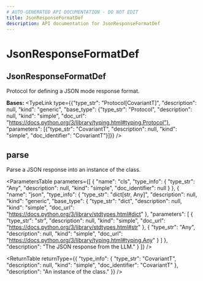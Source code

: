 ```yaml
---
# AUTO-GENERATED API DOCUMENTATION - DO NOT EDIT
title: JsonResponseFormatDef
description: API documentation for JsonResponseFormatDef
---
```


# JsonResponseFormatDef

## <ApiType type="Class" path="response_formatting/decorator/JsonResponseFormatDef" symbolName="JsonResponseFormatDef" /> JsonResponseFormatDef

Protocol for defining a JSON mode response format.

**Bases:** 
<TypeLink type={{"type_str": "Protocol[CovariantT]", "description": null, "kind": "generic", "base_type": {"type_str": "Protocol", "description": null, "kind": "simple", "doc_url": "https://docs.python.org/3/library/typing.html#typing.Protocol"}, "parameters": [{"type_str": "CovariantT", "description": null, "kind": "simple", "doc_identifier": "CovariantT"}]}} />

## <ApiType type="Function" path="response_formatting/decorator/JsonResponseFormatDef" symbolName="parse" /> parse

Parse a JSON response into an instance of the class.

<ParametersTable
  parameters={[
  {
    "name": "cls",
    "type_info": {
      "type_str": "Any",
      "description": null,
      "kind": "simple",
      "doc_identifier": null
    }
  },
  {
    "name": "json",
    "type_info": {
      "type_str": "dict[str, Any]",
      "description": null,
      "kind": "generic",
      "base_type": {
        "type_str": "dict",
        "description": null,
        "kind": "simple",
        "doc_url": "https://docs.python.org/3/library/stdtypes.html#dict"
      },
      "parameters": [
        {
          "type_str": "str",
          "description": null,
          "kind": "simple",
          "doc_url": "https://docs.python.org/3/library/stdtypes.html#str"
        },
        {
          "type_str": "Any",
          "description": null,
          "kind": "simple",
          "doc_url": "https://docs.python.org/3/library/typing.html#typing.Any"
        }
      ]
    },
    "description": "The JSON response from the LLM."
  }
]}
/>

<ReturnTable
  returnType={{
  "type_info": {
    "type_str": "CovariantT",
    "description": null,
    "kind": "simple",
    "doc_identifier": "CovariantT"
  },
  "description": "An instance of the class."
}}
/>


